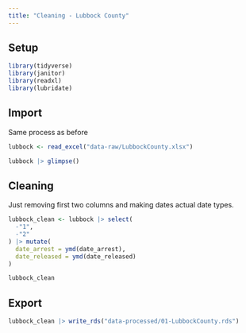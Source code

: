 ```yaml
---
title: "Cleaning - Lubbock County"
---
```


## Setup

```r

library(tidyverse)
library(janitor)
library(readxl)
library(lubridate)
```

## Import 

Same process as before

```r
lubbock <- read_excel("data-raw/LubbockCounty.xlsx")

lubbock |> glimpse()
```

## Cleaning

Just removing first two columns and making dates actual date types. 

```r
lubbock_clean <- lubbock |> select( 
  -"1",
  -"2"
) |> mutate(
  date_arrest = ymd(date_arrest),
  date_released = ymd(date_released)
)

lubbock_clean
```

## Export

```r
lubbock_clean |> write_rds("data-processed/01-LubbockCounty.rds")
```


